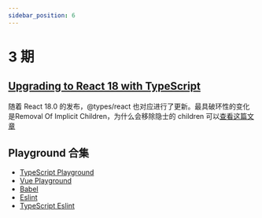 ```yaml
---
sidebar_position: 6
---
```



# 3 期

## [Upgrading to React 18 with TypeScript](https://blog.logrocket.com/upgrading-react-18-typescript/)

随着 React 18.0 的发布，@types/react 也对应进行了更新。最具破环性的变化是<Highlight>Removal Of Implicit Children</Highlight>，为什么会移除隐士的 children 可以[查看这篇文章](https://solverfox.dev/writing/no-implicit-children/)

## Playground 合集

- [TypeScript Playground](https://www.typescriptlang.org/play)
- [Vue Playground](https://sfc.vuejs.org/)
- [Babel](https://babeljs.io/repl)
- [Eslint](https://eslint.org/demo)
- [TypeScript Eslint](https://typescript-eslint.io/play)